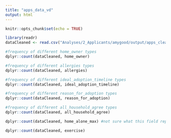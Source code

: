 ```yaml
---
title: "apps_data_vd"
output: html
---
```


```r
knitr::opts_chunk$set(echo = TRUE)
```

```r
library(readr)
dataCleaned <- read.csv("Analyses/2_Applicants/amygood/output/apps_clean.csv")

#frequency of different home_owner types
dplyr::count(dataCleaned, home_owner)
```

```r
#frequency of different allergies types
dplyr::count(dataCleaned, allergies)
```


```r
#frequency of different ideal_adoption_timeline types
dplyr::count(dataCleaned, ideal_adoption_timeline)
```


```r
#frequency of different reason_for_adoption types
dplyr::count(dataCleaned, reason_for_adoption)
```

```r
#frequency of different all_household_agree types
dplyr::count(dataCleaned, all_household_agree)

dplyr::count(dataCleaned, home_alone_max) #not sure what this field represents

dplyr::count(dataCleaned, exercise) 

```

